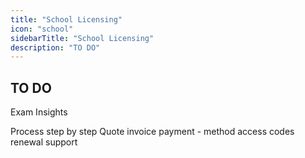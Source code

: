 ```yaml
---
title: "School Licensing"
icon: "school"
sidebarTitle: "School Licensing"
description: "TO DO"
---
```


## TO DO

Exam Insights 

Process step by step
Quote
invoice
payment - method
access codes
renewal
support
